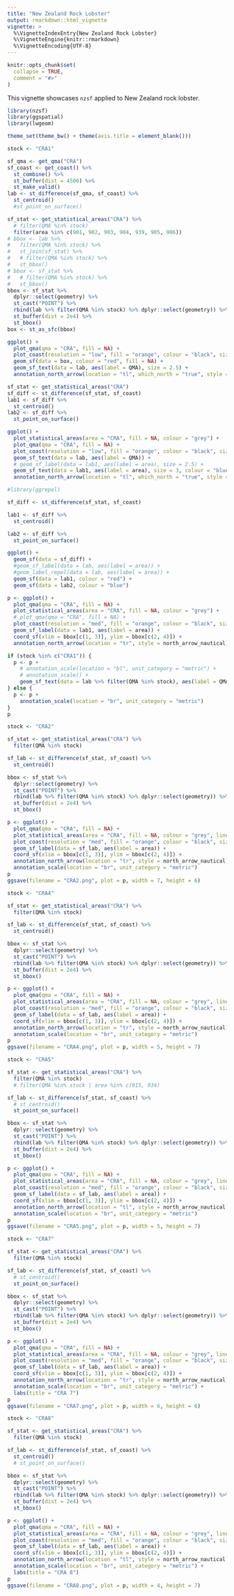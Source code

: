 ```yaml
---
title: "New Zealand Rock Lobster"
output: rmarkdown::html_vignette
vignette: >
  %\VignetteIndexEntry{New Zealand Rock Lobster}
  %\VignetteEngine{knitr::rmarkdown}
  %\VignetteEncoding{UTF-8}
---
```


```r
knitr::opts_chunk$set(
  collapse = TRUE,
  comment = "#>"
)
```

This vignette showcases `nzsf` applied to New Zealand rock lobster.

```r
library(nzsf)
library(ggspatial)
library(lwgeom)

theme_set(theme_bw() + theme(axis.title = element_blank()))

stock <- "CRA1"

sf_qma <- get_qma("CRA")
sf_coast <- get_coast() %>% 
  st_combine() %>% 
  st_buffer(dist = 4500) %>%
  st_make_valid()
lab <- st_difference(sf_qma, sf_coast) %>%
  st_centroid()
  #st_point_on_surface()

sf_stat <- get_statistical_areas("CRA") %>% 
  # filter(QMA %in% stock)
  filter(area %in% c(901, 902, 903, 904, 939, 905, 906))
# bbox <- lab %>%
#   filter(QMA %in% stock) %>%
#   st_join(sf_stat) %>%
#   # filter(QMA %in% stock) %>%
#   st_bbox()
# bbox <- sf_stat %>% 
#   # filter(QMA %in% stock) %>% 
#   st_bbox()
bbox <- sf_stat %>%
  dplyr::select(geometry) %>%
  st_cast("POINT") %>%
  rbind(lab %>% filter(QMA %in% stock) %>% dplyr::select(geometry)) %>%
  st_buffer(dist = 2e4) %>%
  st_bbox()
box <- st_as_sfc(bbox)

ggplot() +
  plot_qma(qma = "CRA", fill = NA) +
  plot_coast(resolution = "low", fill = "orange", colour = "black", size = 0.3) +
  geom_sf(data = box, colour = "red", fill = NA) +
  geom_sf_text(data = lab, aes(label = QMA), size = 2.5) +
  annotation_north_arrow(location = "tl", which_north = "true", style = north_arrow_nautical)
```

```r
sf_stat <- get_statistical_areas("CRA")
sf_diff <- st_difference(sf_stat, sf_coast)
lab1 <- sf_diff %>% 
  st_centroid()
lab2 <- sf_diff %>% 
  st_point_on_surface()

ggplot() +
  plot_statistical_areas(area = "CRA", fill = NA, colour = "grey") +
  plot_qma(qma = "CRA", fill = NA) +
  plot_coast(resolution = "low", fill = "orange", colour = "black", size = 0.3) +
  geom_sf_text(data = lab, aes(label = QMA)) +
  # geom_sf_label(data = lab1, aes(label = area), size = 2.5) +
  geom_sf_text(data = lab1, aes(label = area), size = 3, colour = "blue") +
  annotation_north_arrow(location = "tl", which_north = "true", style = north_arrow_nautical)
```

```r
#library(ggrepel)

sf_diff <- st_difference(sf_stat, sf_coast)

lab1 <- sf_diff %>% 
  st_centroid()

lab2 <- sf_diff %>% 
  st_point_on_surface()

ggplot() +
  geom_sf(data = sf_diff) +
  #geom_sf_label(data = lab, aes(label = area)) +
  #geom_label_repel(data = lab, aes(label = area)) +
  geom_sf(data = lab1, colour = "red") +
  geom_sf(data = lab2, colour = "blue")
```

```r
p <- ggplot() +
  plot_qma(qma = "CRA", fill = NA) +
  plot_statistical_areas(area = "CRA", fill = NA, colour = "grey") +
  # plot_qma(qma = "CRA", fill = NA) +
  plot_coast(resolution = "med", fill = "orange", colour = "black", size = 0.3) +
  geom_sf_label(data = lab1, aes(label = area)) +
  coord_sf(xlim = bbox[c(1, 3)], ylim = bbox[c(2, 4)]) +
  annotation_north_arrow(location = "tr", style = north_arrow_nautical)

if (stock %in% c("CRA1")) {
  p <- p +
    # annotation_scale(location = "bl", unit_category = "metric") +
    # annotation_scale() +
    geom_sf_text(data = lab %>% filter(QMA %in% stock), aes(label = QMA), size = 5.5, nudge_x = -60000, nudge_y = 20000)
} else {
  p <- p +
    annotation_scale(location = "br", unit_category = "metric")
}
p
```

```r
stock <- "CRA2"

sf_stat <- get_statistical_areas("CRA") %>% 
  filter(QMA %in% stock)

sf_lab <- st_difference(sf_stat, sf_coast) %>% 
  st_centroid()

bbox <- sf_stat %>%
  dplyr::select(geometry) %>%
  st_cast("POINT") %>%
  rbind(lab %>% filter(QMA %in% stock) %>% dplyr::select(geometry)) %>%
  st_buffer(dist = 2e4) %>%
  st_bbox()

p <- ggplot() +
  plot_qma(qma = "CRA", fill = NA) +
  plot_statistical_areas(area = "CRA", fill = NA, colour = "grey", linetype = "dashed") +
  plot_coast(resolution = "med", fill = "orange", colour = "black", size = 0.3) +
  geom_sf_label(data = sf_lab, aes(label = area)) +
  coord_sf(xlim = bbox[c(1, 3)], ylim = bbox[c(2, 4)]) +
  annotation_north_arrow(location = "tr", style = north_arrow_nautical) +
  annotation_scale(location = "br", unit_category = "metric")
p
ggsave(filename = "CRA2.png", plot = p, width = 7, height = 6)
```

```r
stock <- "CRA4"

sf_stat <- get_statistical_areas("CRA") %>% 
  filter(QMA %in% stock)

sf_lab <- st_difference(sf_stat, sf_coast) %>% 
  st_centroid()

bbox <- sf_stat %>%
  dplyr::select(geometry) %>%
  st_cast("POINT") %>%
  rbind(lab %>% filter(QMA %in% stock) %>% dplyr::select(geometry)) %>%
  st_buffer(dist = 2e4) %>%
  st_bbox()

p <- ggplot() +
  plot_qma(qma = "CRA", fill = NA) +
  plot_statistical_areas(area = "CRA", fill = NA, colour = "grey", linetype = "dashed") +
  plot_coast(resolution = "med", fill = "orange", colour = "black", size = 0.3) +
  geom_sf_label(data = sf_lab, aes(label = area)) +
  coord_sf(xlim = bbox[c(1, 3)], ylim = bbox[c(2, 4)]) +
  annotation_north_arrow(location = "tr", style = north_arrow_nautical) +
  annotation_scale(location = "br", unit_category = "metric")
p
ggsave(filename = "CRA4.png", plot = p, width = 5, height = 7)
```

```r
stock <- "CRA5"

sf_stat <- get_statistical_areas("CRA") %>% 
  filter(QMA %in% stock)
  # filter(QMA %in% stock | area %in% c(915, 934)

sf_lab <- st_difference(sf_stat, sf_coast) %>% 
  # st_centroid()
  st_point_on_surface()

bbox <- sf_stat %>%
  dplyr::select(geometry) %>%
  st_cast("POINT") %>%
  rbind(lab %>% filter(QMA %in% stock) %>% dplyr::select(geometry)) %>%
  st_buffer(dist = 2e4) %>%
  st_bbox()

p <- ggplot() +
  plot_qma(qma = "CRA", fill = NA) +
  plot_statistical_areas(area = "CRA", fill = NA, colour = "grey", linetype = "dashed") +
  plot_coast(resolution = "med", fill = "orange", colour = "black", size = 0.3) +
  geom_sf_label(data = sf_lab, aes(label = area)) +
  coord_sf(xlim = bbox[c(1, 3)], ylim = bbox[c(2, 4)]) +
  annotation_north_arrow(location = "tl", style = north_arrow_nautical) +
  annotation_scale(location = "br", unit_category = "metric")
p
ggsave(filename = "CRA5.png", plot = p, width = 5, height = 7)
```

```r
stock <- "CRA7"

sf_stat <- get_statistical_areas("CRA") %>% 
  filter(QMA %in% stock)

sf_lab <- st_difference(sf_stat, sf_coast) %>% 
  # st_centroid()
  st_point_on_surface()

bbox <- sf_stat %>%
  dplyr::select(geometry) %>%
  st_cast("POINT") %>%
  rbind(lab %>% filter(QMA %in% stock) %>% dplyr::select(geometry)) %>%
  st_buffer(dist = 2e4) %>%
  st_bbox()

p <- ggplot() +
  plot_qma(qma = "CRA", fill = NA) +
  plot_statistical_areas(area = "CRA", fill = NA, colour = "grey", linetype = "dashed") +
  plot_coast(resolution = "med", fill = "orange", colour = "black", size = 0.3) +
  geom_sf_label(data = sf_lab, aes(label = area)) +
  coord_sf(xlim = bbox[c(1, 3)], ylim = bbox[c(2, 4)]) +
  annotation_north_arrow(location = "tr", style = north_arrow_nautical) +
  annotation_scale(location = "br", unit_category = "metric") +
  labs(title = "CRA 7")
p
ggsave(filename = "CRA7.png", plot = p, width = 6, height = 6)
```

```r
stock <- "CRA8"

sf_stat <- get_statistical_areas("CRA") %>% 
  filter(QMA %in% stock)

sf_lab <- st_difference(sf_stat, sf_coast) %>% 
  st_centroid()
  # st_point_on_surface()

bbox <- sf_stat %>%
  dplyr::select(geometry) %>%
  st_cast("POINT") %>%
  rbind(lab %>% filter(QMA %in% stock) %>% dplyr::select(geometry)) %>%
  st_buffer(dist = 2e4) %>%
  st_bbox()

p <- ggplot() +
  plot_qma(qma = "CRA", fill = NA) +
  plot_statistical_areas(area = "CRA", fill = NA, colour = "grey", linetype = "dashed") +
  plot_coast(resolution = "med", fill = "orange", colour = "black", size = 0.3) +
  geom_sf_label(data = sf_lab, aes(label = area)) +
  coord_sf(xlim = bbox[c(1, 3)], ylim = bbox[c(2, 4)]) +
  annotation_north_arrow(location = "tl", style = north_arrow_nautical) +
  annotation_scale(location = "br", unit_category = "metric") +
  labs(title = "CRA 8")
p
ggsave(filename = "CRA8.png", plot = p, width = 4, height = 7)
```
